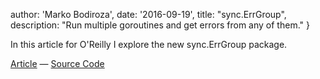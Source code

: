   author: 'Marko Bodiroza',
  date: '2016-09-19',
  title: "sync.ErrGroup",
  description:
    "Run multiple goroutines and get errors from any of them."
}


In this article for O'Reilly I explore the new sync.ErrGroup package.

[Article](https://www.oreilly.com/learning/run-strikingly-fast-parallel-file-searches-in-go-with-sync-errgroup) &mdash;
[Source Code](https://github.com/bketelsen/gogrep)
